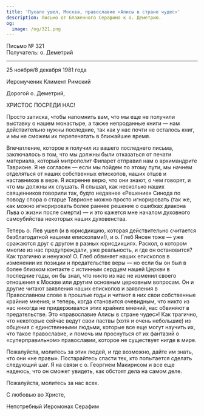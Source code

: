 ```yaml
---
title: 'Пухало ушел, Москва, православие «Алисы в стране чудес»'
description: Письмо от Блаженного Серафима к о. Деметрию.
og:
  image: /og/321.png
---
```


<div style={{textAlign:'right', fontFamily:'monospace'}}>Письмо № 321</div>
<div style={{textAlign:'left', fontFamily:'monospace'}}>Получатель: о. Деметрий</div>

---

25 ноября/8 декабря 1981 года

Иеромученик Климент Римский

Дорогой о. Деметрий,

ХРИСТОС ПОСРЕДИ НАС!

Просто записка, чтобы напомнить вам, что мы еще не получили выставку о нашем монастыре, а также непроданные книги — нам действительно нужны последние, так как у нас почти не осталось книг, и мы не сможем их перепечатать в ближайшее время.

Впечатление, которое я получил из вашего последнего письма, заключалось в том, что мы должны были отказаться от печати материала, который митрополит Филарет отправил нам о архимандрите Таврионе. Я не согласен — если мы пойдем по этому пути, мы начнем отделяться от наших собственных епископов, наших отцов и наставников в вере. Я искренне верю, что они знают, о чем говорят, и что мы должны их слушать. Я слышал, как несколько наших священников говорили так, будто недавнее «Решение» Синода по поводу спора о старце Таврионе можно просто игнорировать (так же, как можно игнорировать более раннее решение о ошибках диакона Льва о жизни после смерти) — и это кажется мне началом духовного самоубийства некоторых наших духовенства.

Теперь о. Лев ушел (и в юрисдикцию, которая действительно считается безблагодатной нашими епископами!), и о. Глеб Янсен тоже — уже сражаются друг с другом в разных юрисдикциях. Раскол, о котором многие из нас предупреждали, уже реальность, и где он остановится? Как трагично и ненужно! О. Глеб обвиняет наших епископов в изменении их позиции и предательстве веры — но если бы он был в более близком контакте с истинным сердцем нашей Церкви в последние годы, он бы знал, что никто из нас не изменил своего отношения к Москве или другим основным церковным вопросам. Он и другие читают заявления наших епископов и заявления в Православном слове в прошлые годы и читают в них свои собственные крайние мнения; и теперь, когда становится очевидным, что никто из нас никогда не придерживался этих крайних мнений, нас обвиняют в предательстве. Это «православие Алисы в стране чудес»! Как трагично, что некоторые сейчас ведут свои паствы (хотя и очень небольшие) из общения с единственными людьми, которые все еще могут научить их, что такое православие, и помочь им проснуться от их фантазий о «суперправильном» православии, которое не существует нигде в мире.

Пожалуйста, молитесь за этих людей, и где возможно, дайте им знать, что они «не правы». Постарайтесь спасти тех, кто попытается сделать следующий шаг. Я на связи с о. Георгием Макирисом и все еще надеюсь, что он сможет увидеть, как обстоят дела на самом деле.

Пожалуйста, молитесь за нас всех.

С любовью во Христе,

Непотребный Иеромонах Серафим